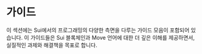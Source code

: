 # 가이드

이 섹션에는 Sui에서의 프로그래밍의 다양한 측면을 다루는 가이드 모음이 포함되어 있습니다.
이 가이드들은 Sui 블록체인과 Move 언어에 대한 더 깊은 이해를 제공하면서,
실질적인 과제와 해결책을 목표로 합니다.
